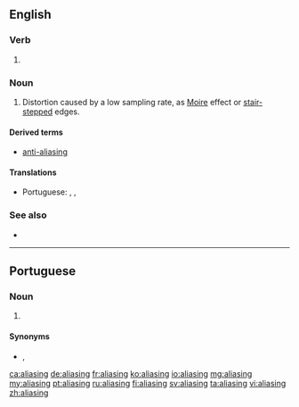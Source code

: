 ==English==

===Verb===
{{head|en|present participle}}

# {{present participle of|alias|lang=en|nocat=1}}

===Noun===
{{en-noun}}

# {{context|signal processing|graphics|sound recording|lang=en}} Distortion caused by a low sampling rate, as [[Moire]] effect or [[stair-stepped]] edges.

====Derived terms====
* [[anti-aliasing]]

====Translations====
{{trans-top|distortion caused by a low sampling rate}}
* Portuguese: {{t+|pt|aliasing|m}}, {{t|pt|serrilhado|m}}, {{t|pt|serrilhamento|m}}
{{trans-mid}}
{{trans-bottom}}

===See also===
* {{pedia}}

----

==Portuguese==

===Noun===
{{pt-noun|m|-}}

# {{lb|pt|signal processing|graphics|sound recording}} {{l|en|aliasing}} {{gloss|distortion caused by a low sampling rate}}

====Synonyms====
* {{l|pt|serrilhado}}, {{l|pt|serrilhamento}}

[[ca:aliasing]]
[[de:aliasing]]
[[fr:aliasing]]
[[ko:aliasing]]
[[io:aliasing]]
[[mg:aliasing]]
[[my:aliasing]]
[[pt:aliasing]]
[[ru:aliasing]]
[[fi:aliasing]]
[[sv:aliasing]]
[[ta:aliasing]]
[[vi:aliasing]]
[[zh:aliasing]]